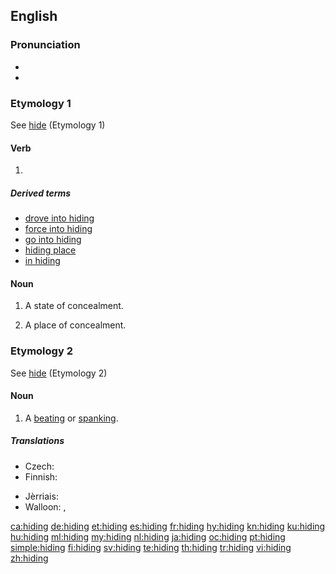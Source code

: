 ==English==

===Pronunciation===
* {{audio|en-us-hiding.ogg|Audio (US)|lang=en}}
* {{rhymes|aɪdɪŋ|lang=en}}

===Etymology 1===
See [[hide#Etymology 1|hide]] (Etymology 1)

====Verb====
{{head|en|present participle}}

# {{present participle of|hide|lang=en}}

=====Derived terms=====
* [[drove into hiding]]
* [[force into hiding]]
* [[go into hiding]]
* [[hiding place]]
* [[in hiding]]

====Noun====
{{en-noun|-|s}}

# {{context|uncountable|lang=en}} A state of concealment.
# {{context|countable|lang=en}} A place of concealment.

===Etymology 2===
See [[hide#Etymology 2|hide]] (Etymology 2)

====Noun====
{{en-noun|~}}

# {{context|colloquial|countable|lang=en}} A [[beating]] or [[spanking]].

=====Translations=====
{{trans-top|A beating or spanking}}
* Czech: {{t|cs|výprask|m}}
* Finnish: {{t+|fi|selkäsauna}}
{{trans-mid}}
* Jèrriais: {{t|roa-jer|ronde|f}}
* Walloon: {{t+|wa|dôpinne|f}}, {{t+|wa|deguzene|f}}
{{trans-bottom}}

[[ca:hiding]]
[[de:hiding]]
[[et:hiding]]
[[es:hiding]]
[[fr:hiding]]
[[hy:hiding]]
[[kn:hiding]]
[[ku:hiding]]
[[hu:hiding]]
[[ml:hiding]]
[[my:hiding]]
[[nl:hiding]]
[[ja:hiding]]
[[oc:hiding]]
[[pt:hiding]]
[[simple:hiding]]
[[fi:hiding]]
[[sv:hiding]]
[[te:hiding]]
[[th:hiding]]
[[tr:hiding]]
[[vi:hiding]]
[[zh:hiding]]
